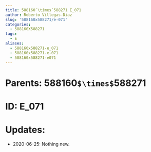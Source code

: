 ```yaml
---
title: 588160`\times`588271 E_071
author: Roberto Villegas-Diaz
slug: '588160x588271/e-071'
categories:
  - 588160X588271
tags:
  - E
aliases:
  - 588160x588271-e_071
  - 588160x588271-e-071
  - 588160x588271-e071
---
```


# **Parents**: 588160`$\times$`588271
# **ID**: E_071
# **Updates**: 
 - 2020-06-25: Nothing new.
